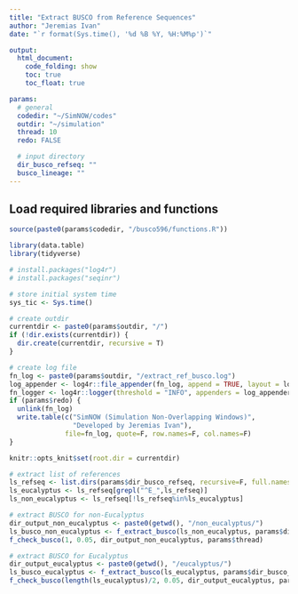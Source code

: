 ```yaml
---
title: "Extract BUSCO from Reference Sequences"
author: "Jeremias Ivan"
date: "`r format(Sys.time(), '%d %B %Y, %H:%M%p')`"

output:
  html_document:
    code_folding: show
    toc: true
    toc_float: true

params:
  # general
  codedir: "~/SimNOW/codes"
  outdir: "~/simulation"
  thread: 10
  redo: FALSE

  # input directory
  dir_busco_refseq: ""
  busco_lineage: ""
---
```


## Load required libraries and functions
```r
source(paste0(params$codedir, "/busco596/functions.R"))

library(data.table)
library(tidyverse)
```

```r
# install.packages("log4r")
# install.packages("seqinr")

# store initial system time
sys_tic <- Sys.time()

# create outdir
currentdir <- paste0(params$outdir, "/")
if (!dir.exists(currentdir)) {
  dir.create(currentdir, recursive = T)
}

# create log file
fn_log <- paste0(params$outdir, "/extract_ref_busco.log")
log_appender <- log4r::file_appender(fn_log, append = TRUE, layout = log4r::default_log_layout())
fn_logger <- log4r::logger(threshold = "INFO", appenders = log_appender)
if (params$redo) {
  unlink(fn_log)
  write.table(c("SimNOW (Simulation Non-Overlapping Windows)",
                "Developed by Jeremias Ivan"),
              file=fn_log, quote=F, row.names=F, col.names=F)
}

knitr::opts_knit$set(root.dir = currentdir)
```

```r
# extract list of references
ls_refseq <- list.dirs(params$dir_busco_refseq, recursive=F, full.names=F)
ls_eucalyptus <- ls_refseq[grepl("^E_",ls_refseq)]
ls_non_eucalyptus <- ls_refseq[!ls_refseq%in%ls_eucalyptus]

# extract BUSCO for non-Eucalyptus
dir_output_non_eucalyptus <- paste0(getwd(), "/non_eucalyptus/")
ls_busco_non_eucalyptus <- f_extract_busco(ls_non_eucalyptus, params$dir_busco_refseq, params$busco_lineage, dir_output_non_eucalyptus)
f_check_busco(1, 0.05, dir_output_non_eucalyptus, params$thread)

# extract BUSCO for Eucalyptus
dir_output_eucalyptus <- paste0(getwd(), "/eucalyptus/")
ls_busco_eucalyptus <- f_extract_busco(ls_eucalyptus, params$dir_busco_refseq, params$busco_lineage, dir_output_eucalyptus)
f_check_busco(length(ls_eucalyptus)/2, 0.05, dir_output_eucalyptus, params$thread)
```